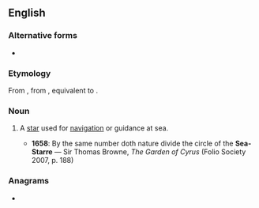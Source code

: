 {{also|seastar|sea star}}
==English==

===Alternative forms===
* {{l|en|sea-starre}}

===Etymology===
From {{inh|en|enm|*sesterre}}, from {{inh|en|ang|sǣsteorra||a star which guides mariners at sea}}, equivalent to {{compound|en|sea|star}}.

===Noun===
{{en-noun}}

# {{lb|en|obsolete}} A [[star]] used for [[navigation]] or guidance at sea.
#* '''1658''': By the same number doth nature divide the circle of the '''Sea-Starre''' — Sir Thomas Browne, ''The Garden of Cyrus'' (Folio Society 2007, p. 188)

===Anagrams===
* {{anagrams|en|a=aaersst|Ae stars|sea rats|searats|tessara-}}